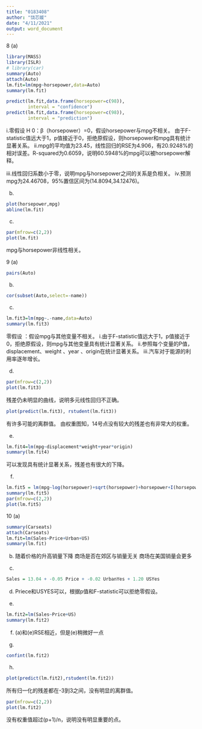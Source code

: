```yaml
---
title: "0183408"
author: "饶芯媛"
date: "4/11/2021"
output: word_document
---
```

8
(a)
```r
library(MASS)
library(ISLR)
# library(car)
summary(Auto)
attach(Auto)
lm.fit=lm(mpg~horsepower,data=Auto)
summary(lm.fit)

predict(lm.fit,data.frame(horsepower=c(98)),
        interval = "confidence")
predict(lm.fit,data.frame(horsepower=c(98)),
        interval = "prediction")
```
  i.零假设 H 0：β（horsepower）=0，假设horsepower与mpg不相关。
  由于F-statistic值远大于1，p值接近于0，拒绝原假设，则horsepower和mpg具有统计显著关系。
  ii.mpg的平均值为23.45，线性回归的RSE为4.906，有20.9248%的相对误差。R-squared为0.6059，说明60.5948%的mpg可以被horsepower解释。
  
  iii.线性回归系数小于零，说明mpg与horsepower之间的关系是负相关。
  iv.预测mpg为24.46708，95%置信区间为(14.8094,34.12476)。
  
(b)
```r
plot(horsepower,mpg)
abline(lm.fit)
```
(c)
```r
par(mfrow=c(2,2))
plot(lm.fit)
```
mpg与horsepower非线性相关。

9
(a)
```r
pairs(Auto)
```

(b)
```r
cor(subset(Auto,select=-name))
```

(c)
```r
lm.fit3=lm(mpg~.-name,data=Auto)
summary(lm.fit3)
```
零假设 ：假设mpg与其他变量不相关。
  i.由于F-statistic值远大于1，p值接近于0，拒绝原假设，则mpg与其他变量具有统计显著关系。
  ii.参照每个变量的P值，displacement、weight 、year 、origin在统计显著关系。
  iii.汽车对于能源的利用率逐年增长。
  
(d)
```r
par(mfrow=c(2,2))
plot(lm.fit3)
```
残差仍未明显的曲线，说明多元线性回归不正确。
```r
plot(predict(lm.fit3), rstudent(lm.fit3))
```
有许多可能的离群值。
由权重图知，14号点没有较大的残差也有非常大的权重。

(e)
```r
lm.fit4=lm(mpg~displacement*weight+year*origin)
summary(lm.fit4)
```
可以发现具有统计显著关系，残差也有很大的下降。

(f)
```r
lm.fit5 = lm(mpg~log(horsepower)+sqrt(horsepower)+horsepower+I(horsepower^2))
summary(lm.fit5)
par(mfrow=c(2,2))
plot(lm.fit5)
```


10
(a)
```r
summary(Carseats)
attach(Carseats)
lm.fit=lm(Sales~Price+Urban+US)
summary(lm.fit)
```

(b)
随着价格的升高销量下降
商场是否在郊区与销量无关
商场在美国销量会更多

(c)
```r
Sales = 13.04 + -0.05 Price + -0.02 UrbanYes + 1.20 USYes
```

(d)
Priece和USYES可以，根据p值和F-statistic可以拒绝零假设。

(e)
```r
lm.fit2=lm(Sales~Price+US)
summary(lm.fit2)
```

(f)
(a)和(e)RSE相近，但是(e)稍微好一点

(g)
```r
confint(lm.fit2)
```

(h)
```r
plot(predict(lm.fit2),rstudent(lm.fit2))
```
所有归一化的残差都在-3到3之间，没有明显的离群值。
```r
par(mfrow=c(2,2))
plot(lm.fit2)
```
没有权重值超过(p+1)/n，说明没有明显重要的点。